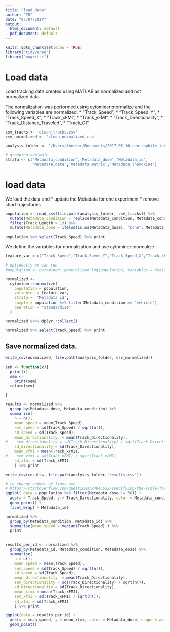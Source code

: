```yaml
---
title: "load_data"
author: "TB"
date: "07/07/2017"
output:
  html_document: default
  pdf_document: default
---
```


```r
knitr::opts_chunk$set(echo = TRUE)
library("tidyverse")
library("magrittr")
```


# Load data 
Load tracking data created using MATLAB as normalized and not normalized data. 

The normalization was performed using cytominer::normalize and the following variables 
are normalized: 
* "Track_Speed",
* "Track_Speed_Y",
* "Track_Speed_X",
* "Track_xFMI",
* "Track_yFMI",
* "Track_Directionality",
* "Track_Distance_Traveled", 
* "Track_CI"


```r
csv_tracks <- 'clean_tracks.csv'
csv_normalized <- 'clean_normalized.csv'

analysis_folder <- '/Users/tbecker/Documents/2017_05_10_neutrophile_inhibitor/workspace/analysis/2018_fmlp'

# grouping variable
strata <- c('Metadata_condition','Metadata_dose','Metadata_id',
            'Metadata_date','Metadata_matrix','Metadata_chemokine')


```

# load data 
We load the data and
* update the Metadata for one experiment
* remove short trajectories 
```r
population <- read_csv(file.path(analysis_folder, csv_tracks)) %>%
  mutate(Metadata_condition = replace(Metadata_condition, Metadata_condition == "water", "vehicle")) %>%
  filter(Track_Length > 19) %>%
  mutate(Metadata_dose = ifelse(is.na(Metadata_dose), "none", Metadata_dose))

population %>% select(Track_Speed) %>% print
```

We define the variables for normalization and use cytominer::normalize
```r
feature_var = c("Track_Speed","Track_Speed_Y","Track_Speed_X","Track_xFMI","Track_yFMI","Track_Directionality","Track_Distance_Traveled","Track_CI")

# optionally we can run 
#population <- cytominer::generalized_log(population, variables = feature_var)

normalized <-
  cytominer::normalize(
    population = population,
    variables = feature_var,
    strata =  "Metadata_id",
    sample = population %>% filter(Metadata_condition == "vehicle"),
    operation = "standardize"
  )

normalized %<>% dplyr::collect() 

normalized %>% select(Track_Speed) %>% print

```

## Save normalized data.
```r
write_csv(normalized, file.path(analysis_folder, csv_normalized))
```

```r
sem <- function(x){
  print(x)
  sem <- 
    print(sem)
  return(sem)

}

results <- normalized %>% 
  group_by(Metadata_dose, Metadata_condition) %>% 
  summarise(
    n = n(),
    mean_speed = mean(Track_Speed),
    sem_speed = sd(Track_Speed) / sqrt(n()),
    sd_speed = sd(Track_Speed),
    mean_directionality  = mean(Track_Directionality),
#    sem_directionality = sd(Track_Directionality) / sqrt(Track_Directionality),
    sd_directionality = sd(Track_Directionality),
    mean_xfmi = mean(Track_xFMI),
#    sem_xfmi = sd(Track_xFMI) / sqrt(Track_xFMI),
    sd_xfmi = sd(Track_xFMI)
    ) %>% print

write_csv(results, file.path(analysis_folder,'results.csv'))

```
```r
# to change number of lines see 
# https://stackoverflow.com/questions/24845652/specifying-the-scale-for-the-density-in-ggplot2s-stat-density2d
ggplot( data = population %>% filter(Metadata_dose != 50)) +  
  aes(x = Track_Speed, y = Track_Directionality, color = Metadata_condition) + 
  geom_point() + 
  facet_wrap( ~ Metadata_id)

normalized %>% 
  group_by(Metadata_condition, Metadata_id) %>%
  summarise(mean_speed = median(Track_Speed) ) %>%
  print
  
```
```r
results_per_id <- normalized %>% 
  group_by(Metadata_id, Metadata_condition, Metadata_dose) %>% 
  summarise(
    n = n(),
    mean_speed = mean(Track_Speed),
    sem_speed = sd(Track_Speed) / sqrt(n()),
    sd_speed = sd(Track_Speed),
    mean_directionality  = mean(Track_Directionality),
    sem_directionality = sd(Track_Directionality) / sqrt(n()),
    sd_directionality = sd(Track_Directionality),
    mean_xfmi = mean(Track_xFMI),
    sem_xfmi = sd(Track_xFMI) / sqrt(n()),
    sd_xfmi = sd(Track_xFMI)
    ) %>% print

```


```r
ggplot(data = results_per_id) + 
  aes(x = mean_speed, y = mean_xfmi, color = Metadata_dose, shape = as.factor(Metadata_id) ) + 
  geom_point()
```

